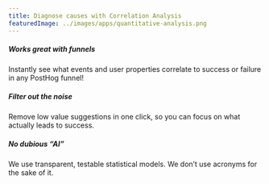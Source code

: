 ```yaml
---
title: Diagnose causes with Correlation Analysis
featuredImage: ../images/apps/quantitative-analysis.png
---
```


<Section
    divider={false}
    title="Correlation Analysis suggests which events and properties lead to success or failure using transparent statistical models."
    size="full"
    cols={3}
>
    <div>
        <h5>Works great with funnels</h5>
        <p>Instantly see what events and user properties correlate to success or failure in any PostHog funnel!</p>
    </div>
    <div>
        <h5>Filter out the noise</h5>
        <p>Remove low value suggestions in one click, so you can focus on what actually leads to success.</p>
    </div>
    <div>
        <h5>No dubious “AI”</h5>
        <p>We use transparent, testable statistical models. We don’t use acronyms for the sake of it.</p>
    </div>
</Section>

<TutorialsSlider topic="quantitative analysis" />

<Section divider={false}>
    <Quote
        imageSource="/images/customers/anca.png"
        size="md"
        name="Anca Filip"
        title="Head of Product, Mention Me"
        quote={`"PostHog has helped us improve our product and get a much better understanding of our users than we've ever been able to before."`}
    />
</Section>